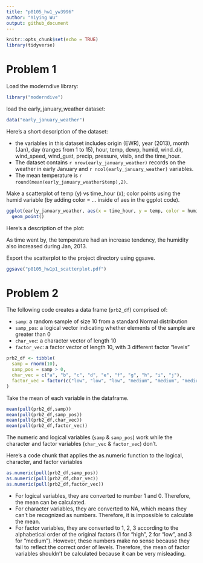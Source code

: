 ```yaml
---
title: "p8105_hw1_yw3996"
author: "Yiying Wu"
output: github_document
---
```


```r
knitr::opts_chunk$set(echo = TRUE)
library(tidyverse)
```

# Problem 1
Load the moderndive library:
```r
library("moderndive")
```

load the early_january_weather dataset:
```r
data("early_january_weather")
```

Here's a short description of the dataset:

* the variables in this dataset includes origin (EWR), year (2013), month (Jan), day (ranges from 1 to 15), hour, temp, dewp, humid, wind_dir, wind_speed, wind_gust, precip, pressure, visib, and the time_hour. 
* The dataset contains `r nrow(early_january_weather)` records on the weather in early January and `r ncol(early_january_weather)` variables.
* The mean temperature is `r round(mean(early_january_weather$temp),2)`.

Make a scatterplot of temp (y) vs time_hour (x); 
color points using the humid variable (by adding color = ... inside of aes in the ggplot code). 
```r
ggplot(early_january_weather, aes(x = time_hour, y = temp, color = humid)) + 
  geom_point()
```
Here's a description of the plot:

As time went by, the temperature had an increase tendency, the humidity also increased during Jan, 2013. 

Export the scatterplot to the project directory using ggsave.
```r
ggsave("p8105_hw1p1_scatterplot.pdf")
```

# Problem 2
The following code creates a data frame (`prb2_df`) comprised of:

* `samp`: a random sample of size 10 from a standard Normal distribution
* `samp_pos`: a logical vector indicating whether elements of the sample are greater than 0
* `char_vec`: a character vector of length 10
* `factor_vec`: a factor vector of length 10, with 3 different factor “levels”
```r
prb2_df <- tibble(
  samp = rnorm(10),
  samp_pos = samp > 0,
  char_vec = c("a", "b", "c", "d", "e", "f", "g", "h", "i", "j"),
  factor_vec = factor(c("low", "low", "low", "medium", "medium", "medium", "high", "high", "high", "high"))
)
```

Take the mean of each variable in the dataframe.
```r
mean(pull(prb2_df,samp))
mean(pull(prb2_df,samp_pos))
mean(pull(prb2_df,char_vec))
mean(pull(prb2_df,factor_vec))
```

The numeric and logical variables (`samp` & `samp_pos`) work while the character and factor variables (`char_vec` & `factor_vec`) don't.

Here's a code chunk that applies the as.numeric function to the logical, character, and factor variables
```r
as.numeric(pull(prb2_df,samp_pos))
as.numeric(pull(prb2_df,char_vec))
as.numeric(pull(prb2_df,factor_vec))
```

* For logical variables, they are converted to number 1 and 0. Therefore, the mean can be calculated.
* For character variables, they are converted to NA, which means they can't be recognized as numbers. Therefore, it is impossible to calculate the mean.
* For factor variables, they are converted to 1, 2, 3 according to the alphabetical order of the original factors (1 for "high", 2 for "low", and 3 for "medium"). However, these numbers make no sense because they fail to reflect the correct order of levels. Therefore, the mean of factor variables shouldn't be calculated because it can be very misleading.
